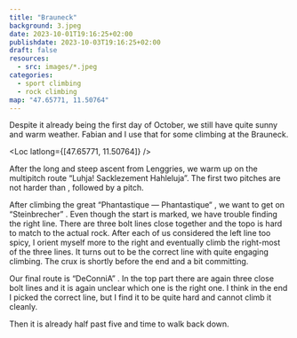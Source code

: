 ```yaml
---
title: "Brauneck"
background: 3.jpeg
date: 2023-10-01T19:16:25+02:00
publishdate: 2023-10-03T19:16:25+02:00
draft: false
resources:
  - src: images/*.jpeg
categories:
  - sport climbing
  - rock climbing
map: "47.65771, 11.50764"
---
```


Despite it already being the first day of October, we still have quite sunny and
warm weather. Fabian and I use that for some climbing at the Brauneck.

<Loc latlong={[47.65771, 11.50764]} />

After the long and steep ascent from Lenggries, we warm up on the multipitch
route “Luhja! Sacklezement Hahleluja”. The first two pitches are not harder
than <Grade system="UIAA" value="4+" />, followed by a <Grade
  system="UIAA"
  value="6-"
/> pitch.

<Gallery>
  <Rimg src="1.jpeg" alt="View near the Brauneck." />
  <Rimg src="2.jpeg" alt="View near the Brauneck." />
  <Rimg
    src="3.jpeg"
    caption="View of the Stie-Alm from the top of the first route."
  />
</Gallery>

After climbing the great “Phantastique — Phantastique“ <Grade system="UIAA"
value="6" />, we want to get on
“Steinbrecher” <Grade system="UIAA" value="7-" />. Even though the start is
marked, we have trouble finding the right line. There are three bolt lines close
together and the topo is hard to match to the actual rock. After each of us
considered the left line too spicy, I orient myself more to the right and
eventually climb the right-most of the three lines. It turns out to be the
correct line with quite engaging climbing. The crux is shortly before the end
and a bit committing.

<Rimg
  src="4.jpeg"
  caption="We found a salamander at the start of “Phantastique — Phantastique”."
/>

Our final route is “DeConniA” <Grade system="UIAA" value="7-" />. In the top
part there are again three close bolt lines and it is again unclear which one is
the right one. I think in the end I picked the correct line, but I find it to be
quite hard and cannot climb it cleanly.

Then it is already half past five and time to walk back down.
